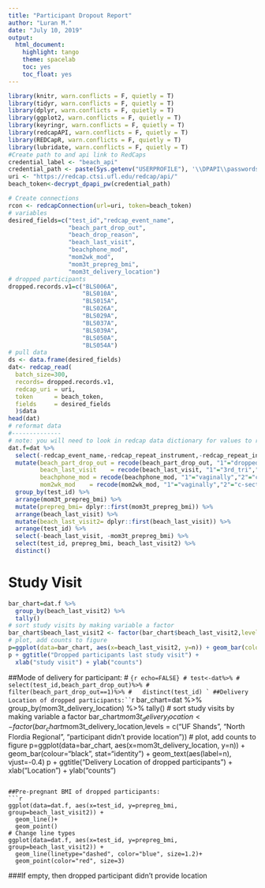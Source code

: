 ```yaml
---
title: "Participant Dropout Report"
author: "Luran M."
date: "July 10, 2019"
output:
  html_document:
    highlight: tango
    theme: spacelab
    toc: yes
    toc_float: yes
---
```

  
```r
library(knitr, warn.conflicts = F, quietly = T)
library(tidyr, warn.conflicts = F, quietly = T)
library(dplyr, warn.conflicts = F, quietly = T)
library(ggplot2, warn.conflicts = F, quietly = T)
library(keyringr, warn.conflicts = F, quietly = T)
library(redcapAPI, warn.conflicts = F, quietly = T)
library(REDCapR, warn.conflicts = F, quietly = T)
library(lubridate, warn.conflicts = F, quietly = T)
#Create path to and api link to RedCaps
credential_label <- "beach_api"
credential_path <- paste(Sys.getenv("USERPROFILE"), '\\DPAPI\\passwords\\', Sys.info()["nodename"], '\\', credential_label, '.txt', sep="")
uri <- "https://redcap.ctsi.ufl.edu/redcap/api/"
beach_token<-decrypt_dpapi_pw(credential_path)
```

```r
# Create connections
rcon <- redcapConnection(url=uri, token=beach_token)
# variables
desired_fields=c("test_id","redcap_event_name",
                 "beach_part_drop_out",
                 "beach_drop_reason",
                 "beach_last_visit",
                 "beachphone_mod",
                 "mom2wk_mod",
                 "mom3t_prepreg_bmi",
                 "mom3t_delivery_location")
# dropped participants
dropped.records.v1=c("BLS006A",
                     "BLS010A",
                     "BLS015A",
                     "BLS026A",
                     "BLS029A",
                     "BLS037A",
                     "BLS039A",
                     "BLS050A",
                     "BLS054A")
# pull data
ds <- data.frame(desired_fields)
dat<- redcap_read(
  batch_size=300,
  records= dropped.records.v1,
  redcap_uri = uri, 
  token      = beach_token, 
  fields     = desired_fields
  )$data
head(dat)
# reformat data
#--------------
# note: you will need to look in redcap data dictionary for values to recode
dat.f=dat %>%
  select(-redcap_event_name,-redcap_repeat_instrument,-redcap_repeat_instance) %>%
  mutate(beach_part_drop_out = recode(beach_part_drop_out, "1"="dropped","2"="not-dropped"),
         beach_last_visit    = recode(beach_last_visit, "1"="3rd_tri","2"="2wks","3"="2mon","4"="6mon","5"="12mon"),
         beachphone_mod = recode(beachphone_mod, "1"="vaginally","2"="c-section"),
         mom2wk_mod    = recode(mom2wk_mod, "1"="vaginally","2"="c-section")) %>%
  group_by(test_id) %>%
  arrange(mom3t_prepreg_bmi) %>%
  mutate(prepreg_bmi= dplyr::first(mom3t_prepreg_bmi)) %>%
  arrange(beach_last_visit) %>%
  mutate(beach_last_visit2= dplyr::first(beach_last_visit)) %>%
  arrange(test_id) %>%
  select(-beach_last_visit, -mom3t_prepreg_bmi) %>%
  select(test_id, prepreg_bmi, beach_last_visit2) %>%
  distinct()


```

# Study Visit
```r
bar_chart=dat.f %>% 
  group_by(beach_last_visit2) %>% 
  tally()
# sort study visits by making variable a factor
bar_chart$beach_last_visit2 <- factor(bar_chart$beach_last_visit2,levels = c("3rd_tri", "2wks", "2mon"))
# plot, add counts to figure
p=ggplot(data=bar_chart, aes(x=beach_last_visit2, y=n)) + geom_bar(colour="black", stat="identity") + geom_text(aes(label=n), vjust=-0.4) 
p + ggtitle("Dropped participants last study visit") +
  xlab("study visit") + ylab("counts")
```

##Mode of delivery for participant:
# ```{r echo=FALSE}
# test<-dat%>%
#   select(test_id,beach_part_drop_out)%>%
#   filter(beach_part_drop_out==1)%>%
#   distinct(test_id)
`
##Delivery Location of dropped participants:``
```r
bar_chart=dat %>% 
  group_by(mom3t_delivery_location) %>% 
  tally()
# sort study visits by making variable a factor
bar_chart$mom3t_delivery_location <- factor(bar_chart$mom3t_delivery_location,levels = c("UF Shands", "North Flordia Regional", "participant didn't provide location"))
# plot, add counts to figure
p=ggplot(data=bar_chart, aes(x=mom3t_delivery_location, y=n)) + geom_bar(colour="black", stat="identity") + geom_text(aes(label=n), vjust=-0.4) 
p + ggtitle("Delivery Location of dropped participants") +
  xlab("Location") + ylab("counts")
```

##Pre-pregnant BMI of dropped participants:
```r
ggplot(data=dat.f, aes(x=test_id, y=prepreg_bmi, group=beach_last_visit2)) +
  geom_line()+
  geom_point()
# Change line types
ggplot(data=dat.f, aes(x=test_id, y=prepreg_bmi, group=beach_last_visit2)) +
  geom_line(linetype="dashed", color="blue", size=1.2)+
  geom_point(color="red", size=3)

```




###If empty, then dropped participant didn't provide location